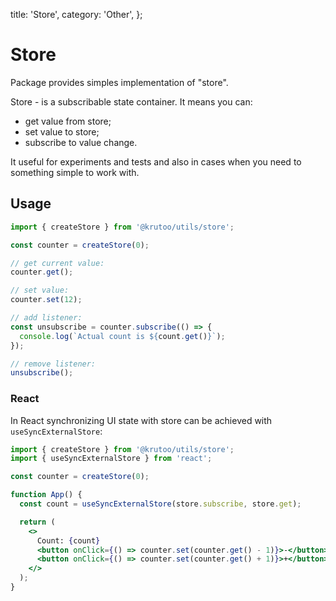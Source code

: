   title: 'Store',
  category: 'Other',
};

# Store

Package provides simples implementation of "store".

Store - is a subscribable state container. It means you can:

- get value from store;
- set value to store;
- subscribe to value change.

It useful for experiments and tests and also in cases when you need to something simple to work with.

## Usage

```js
import { createStore } from '@krutoo/utils/store';

const counter = createStore(0);

// get current value:
counter.get();

// set value:
counter.set(12);

// add listener:
const unsubscribe = counter.subscribe(() => {
  console.log(`Actual count is ${count.get()}`);
});

// remove listener:
unsubscribe();
```

### React

In React synchronizing UI state with store can be achieved with `useSyncExternalStore`:

```jsx
import { createStore } from '@krutoo/utils/store';
import { useSyncExternalStore } from 'react';

const counter = createStore(0);

function App() {
  const count = useSyncExternalStore(store.subscribe, store.get);

  return (
    <>
      Count: {count}
      <button onClick={() => counter.set(counter.get() - 1)}>-</button>
      <button onClick={() => counter.set(counter.get() + 1)}>+</button>
    </>
  );
}
```
